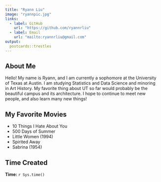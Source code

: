 ```yaml
---
title: "Ryann Liu"
image: "ryannpic.jpg"
links:
  - label: GitHub
    url: "https://github.com/ryannrliu"
  - label: Email
    url: "mailto:ryannrliu@gmail.com"
output:
  postcards::trestles
---
```

 
## About Me

Hello! My name is Ryann, and I am currently a sophomore at the University of Texas at Austin. I am studying Statistics and Data Science and minoring in Art History. My favorite thing about UT so far would probably be the beautiful campus and its architecture. I hope to continue to meet new people, and also learn many new things!

## My Favorite Movies

  <ul>
      <li>10 Things I Hate About You</li>
      <li>500 Days of Summer</li>
      <li>Little Women (1994)</li>
      <li>Spirited Away</li>
      <li>Sabrina (1954)</li>
    </ul>

## Time Created

**Time:** `r Sys.time()`

